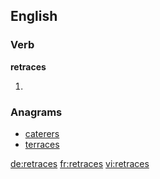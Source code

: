 ==English==

===Verb===
'''retraces'''

# {{third-person singular of|retrace}}

===Anagrams===
* [[caterers#English|caterers]]
* [[terraces#English|terraces]]

[[de:retraces]]
[[fr:retraces]]
[[vi:retraces]]